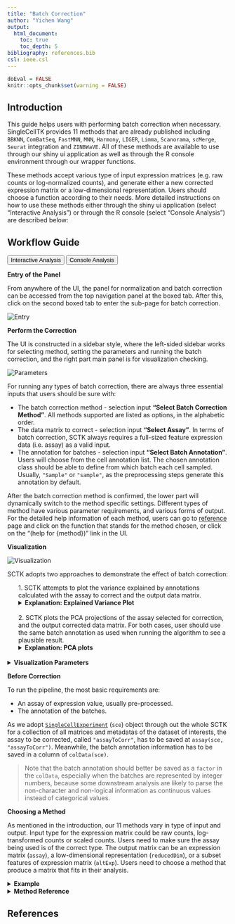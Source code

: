 ```yaml
---
title: "Batch Correction"
author: "Yichen Wang"
output:
  html_document:
    toc: true
    toc_depth: 5
bibliography: references.bib
csl: ieee.csl
---
```


```r
doEval = FALSE
knitr::opts_chunk$set(warning = FALSE)
```

````{=html}
<head>
<meta name="viewport" content="width=device-width, initial-scale=1">
</head>
<body>
````

## Introduction

This guide helps users with performing batch correction when necessary. SingleCellTK provides 11 methods that are already published including `BBKNN`, `ComBatSeq`, `FastMNN`, `MNN`, `Harmony`, `LIGER`, `Limma`, `Scanorama`, `scMerge`, `Seurat` integration and `ZINBWaVE`. All of these methods are available to use through our shiny ui application as well as through the R console environment through our wrapper functions. 

These methods accept various type of input expression matrices (e.g. raw counts or log-normalized counts), and generate either a new corrected expression matrix or a low-dimensional representation. Users should choose a function according to their needs. More detailed instructions on how to use these methods either through the shiny ui application (select "Interactive Analysis") or through the R console (select "Console Analysis") are described below:

## Workflow Guide

````{=html}
<div class="tab">
  <button class="tablinks" onclick="openTab(event, 'interactive')" id="ia-button">Interactive Analysis</button>
  <button class="tablinks" onclick="openTab(event, 'console')" id="console-button">Console Analysis</button>
</div>

<div id="interactive" class="tabcontent">
````

**Entry of the Panel**  

From anywhere of the UI, the panel for normalization and batch correction can be accessed from the top navigation panel at the boxed tab. After this, click on the second boxed tab to enter the sub-page for batch correction.  

![Entry](ui_screenshots/batch_correction/bc_ui_entry.png)\

**Perform the Correction**

The UI is constructed in a sidebar style, where the left-sided sidebar works for selecting method, setting the parameters and running the batch correction, and the right part main panel is for visualization checking.    


![Parameters](ui_screenshots/batch_correction/bc_ui_param.png)\

For running any types of batch correction, there are always three essential inputs that users should be sure with:  

- The batch correction method - selection input **"Select Batch Correction Method"**. All methods supported are listed as options, in the alphabetic order. 
- The data matrix to correct - selection input **"Select Assay"**. In terms of batch correction, SCTK always requires a full-sized feature expression data (i.e. assay) as a valid input. 
- The annotation for batches - selection input **"Select Batch Annotation"**. Users will choose from the cell annotation list. The chosen annotation class should be able to define from which batch each cell sampled. Usually, `"Sample"` or `"sample"`, as the preprocessing steps generate this annotation by default. 

After the batch correction method is confirmed, the lower part will dynamically switch to the method specific settings. Different types of method have various parameter requirements, and various forms of output. For the detailed help information of each method, users can go to [reference](../../reference/index.html#section-batch-effect-correction) page and click on the function that stands for the method chosen, or click on the "(help for {method})" link in the UI.  

**Visualization**

![Visualization](ui_screenshots/batch_correction/bc_ui_vis.png)\

SCTK adopts two approaches to demonstrate the effect of batch correction:  

````{=html}
 <style>
div.offset { background-color:inherit ; border-radius: 5px; margin-left: 25px;}
</style>
<div class = "offset">
1. SCTK attempts to plot the variance explained by annotations calculated with the assay to correct and the output data matrix. 
<details>
  <summary><b>Explanation: Explained Variance Plot</b></summary>
```` 

There will be three columns in the plots for the variance explained. The third one is for the variance explained by batch division, the second is for that of an additional condition, which is optional, and the first one is the variance explained by combining both annotations. The additional condition is usually an annotation that indicates the differences between cells that should not be eliminated, such as cell types and treatments. In the first plot, the combined variance should ideally be close to the sum of the two types of variance. (i.e. the height of the first column should be closed to the sum of the heights of the other two) As a result that makes sense, the changes between the two plots in the second column should not be too much, while the third column should be largely eliminated after correction.

````{=html}
</details>
</div>
<br>
<div class = "offset">
2. SCTK plots the PCA projections of the assay selected for correction, and the output corrected data matrix. For both cases, user should use the same batch annotation as used when running the algorithm to see a plausible result.  
<details>
  <summary><b>Explanation: PCA plots</b></summary>
```` 

In the PCA plots, cells (i.e. dots) will be labeled with different colors to mark the batch belonging, and different shapes to mark for the additional condition, which was mentioned in the previous paragraph. Usually in the result, in the plot for the output, users can observe that different colors of dots are mixed up together, while different shapes are still grouped into separate clusters.  

````{=html}
</details>
</div>
<br>
<details>
  <summary><b>Visualization Parameters</b></summary>
````  

- The data matrix used for correction - selection input **"Original Assay"**. User should choose the one that was used when generating the result they want to visualize. 
- The batch annotation used for correction - selection input **"Batch Annotation"**. User should choose the one that was used when generating the result they want to visualize. 
- The additional condition - selection input **"Additional Condition (optional)"**. See the explanation in the previous paragraphs. Such a condition that makes the most sense does not always exist, so it becomes optional in SCTK. 
- The result to visualize - selection input **"Corrected Matrix"**. Only the results generated in the current SCTK UI session will be gathered in the option list here. 

````{=html}
</details>

</div>

<div id="console" class="tabcontent">
````

**Before Correction**

To run the pipeline, the most basic requirements are:

- An assay of expression value, usually pre-processed.
- The annotation of the batches.

As we adopt [`SingleCellExperiment`](https://rdrr.io/bioc/SingleCellExperiment/) (`sce`) object through out the whole SCTK for a collection of all matrices and metadatas of the dataset of interests, the assay to be corrected, called `"assayToCorr"`, has to be saved at `assay(sce, "assayToCorr")`. Meanwhile, the batch annotation information has to be saved in a column of `colData(sce)`.

> Note that the batch annotation should better be saved as a `factor` in the `colData`, especially when the batches are represented by integer numbers, because some downstream analysis are likely to parse the non-character and non-logical information as continuous values instead of categorical values.

**Choosing a Method**

As mentioned in the introduction, our 11 methods vary in type of input and output. Input type for the expression matrix could be raw counts, log-transformed counts or scaled counts. Users need to make sure the assay being used is of the correct type. The output matrix can be an expression matrix (`assay`), a low-dimensional representation (`reducedDim`), or a subset features of expression matrix (`altExp`). Users need to choose a method that produce a matrix that fits in their analysis.  

````{=html}
<details>
  <summary><b>Example</b></summary>
````  

**1. Prepare an SCE object with multiple batches**

Here we present an example dataset that is combined from "pbmc3k" and "pbmc4k", originally available from package [TENxPBMCData](https://bioconductor.org/packages/release/data/experiment/html/TENxPBMCData.html), which you can import by a function called `importExampleData()`.
```r
library(singleCellTK)
pbmc6k <- importExampleData('pbmc6k')
pbmc8k <- importExampleData('pbmc8k')
print(paste(dim(pbmc6k), c('genes', 'cells')))
print(paste(dim(pbmc8k), c('genes', 'cells')))
```
SCTK has a function called `combineSCE()`, which accepts a list of SCE objects as input and returns a combined SCE object. This function requires that the number of genes in each SCE object has to be the same, and the gene metadata (i.e. `rowData`) has to match with each other if the same fields exist. Therefore, we need some pre-process for the combination. Users do not necessarily have to follow the same way, depending on how the raw datasets are provided.
```r
## Combine the two SCE objects
sce.combine <- combineSCE(sceList = list(pbmc6k = pbmc6k, pbmc8k = pbmc8k), by.r = names(rowData(pbmc6k)), by.c = names(colData(pbmc6k)), combined = TRUE)
table(sce.combine$sample)
```
In this manual, we only present a toy example instead of a best practice for real data. Therefore, QC and filtering are skipped.  
Additionally, most of the batch correction methods provided **require a log-normalized assay** as input, users can check the required assay type of each method by looking at its default setting. (i.e. if by default `useAssay = "logcounts"`, then it requires log-normalized assay; else if by default `useAssay = "counts"`, then the raw count assay.)  
```r
## Simply filter out the genes that are expressed in less than 1% of all cells.
rowData(sce.combine)$expPerc <- rowSums(assay(sce.combine) > 0) / ncol(sce.combine)
sce.filter <- subsetSCERows(sce.combine, rowData = "expPerc >= 0.01", returnAsAltExp = FALSE)
print(sce.filter)
sce.small <- sce.filter[sample(nrow(sce.filter), 800), sample(ncol(sce.filter), 800)]
sce.small <- scaterlogNormCounts(inSCE = sce.small, useAssay = 'counts', assayName = 'logcounts')
print(sce.small)
```

**2. Run a batch correction method on the prepared SCE object**

The basic way to run a batch correction method from SingleCellTK is to select a function for the corresponding **method**, input the **SCE object**, specify the **assay** to correct, and the **batch annotation**.  

For example, here we will try the batch correction method provided by [Limma](https://rdrr.io/bioc/limma/man/removeBatchEffect.html), which fits a linear model to the data.
```r
sce.small <- runLimmaBC(inSCE = sce.small, useAssay = 'logcounts', batch = 'sample', assayName = 'LIMMA')
print(sce.small)
```

**3. Visualization**

In this documentation, we provide three ways to examine the removal of batch effect, in terms of visualization. 

1. Plot the variation explained by the batch annotation and another condition.  

This functionality is implemented in `plotBatchVariance()`. It plots a violin plot of the variation explained by the given batch annotation, an additional condition, and the variation explained by combining these two conditions.  
This plot would be useful for examining whether the existing batch effect is different than another condition (e.g. subtype) or is confounded by that. However, the additional condition labels (e.g. cell types) do not necessarily exist when batch effect removal is wanted, so only plotting the variation explained by batches is also supported. 

```r
plotBatchVariance(inSCE = sce.small, useAssay = 'logcounts', batch = 'sample', title = 'Variation Before Correction')
```
```r
plotBatchVariance(inSCE = sce.small, useAssay = 'LIMMA', batch = 'sample', title = 'Variation After Correction')
```

2. Plot the mean expression level of each gene separately for each batch.  

This functionality is implemented in `plotSCEBatchFeatureMean()`. The methodology is straight forward, which plots violin plots for all the batches, and within each batch, the plot illustrates the distribution of the mean expression level of each gene. Thus the batch effect can be observed from the mean and standard deviation of each batch.

3. Plot a dimension reduced components to see the grouping of cells  

There is no function special for batch correction, but this can be achieved simply by using the dimension reduction calculation functions (e.g. `scaterPCA()`, `getUMAP()` and `getTSNE()`) and `plotSCEDimReduceColData()`.

```r
sce.small <- scaterPCA(inSCE = sce.small, useAssay = 'logcounts', reducedDimName = 'PCA')
plotSCEDimReduceColData(inSCE = sce.small, colorBy = 'sample', reducedDimName = 'PCA', title = 'PCA Before Correction')
```

```r
sce.small <- scaterPCA(inSCE = sce.small, useAssay = 'LIMMA', reducedDimName = 'PCA_LIMMA')
plotSCEDimReduceColData(inSCE = sce.small, colorBy = 'sample', reducedDimName = 'PCA_LIMMA', title = 'PCA After Correction')
```

If the cell typing is already given, it is strongly recommended to specify `shape = {colData colname for cell typing}` in `plotSCEDimReduceColData()` to visualize the grouping simultaneously.  

````{=html}
</details> 

<details>
  <summary><b>Method Reference</b></summary>
````

| Method |   Function   | Input Type | Output Type |
| :----: |    :----:    |   :----:   |   :----:    |
| BBKNN [@Polanski2020] | `runBBKNN()` | Scaled |`reducedDim` |
| ComBatSeq [@ZhangY2020]  | `runComBatSeq()` | raw counts | `assay` |
| FastMNN [@Haghverdi2018]  | `runFastMNN()` | log-normalized | `reducedDim` |
| MNN [@Haghverdi2018] | `runMNNCorrect()` | log-normalized | `assay` |
| Harmony [@Korsunsky2019]  | `runHarmony()` | log-normalized | `reducedDim` |
| LIGER [@LiuL2020] | `runLIGER()` | raw counts | `reducedDim` |
| Limma [@Ritchie2015] | `runLimmaBC()` | log-normalized | `assay` |
| Scanorama [@Hie2019] | `runSCANORAMA()` | log-normalized | `assay` |
| scMerge [@LinY2019] | `runSCMerge()` | log-normalized | `assay` |
| Seurat Integration [@Butler2018a] | `runSeuratIntegration()` | raw counts | `altExp` |
| ZINBWaVE [@Risso2018] | `runZINBWaVE()` | raw counts | `reducedDim` |

````{=html} 
  </details>
</div>
<script>
document.getElementById("ia-button").click();
</script>
</body>
````

## References
